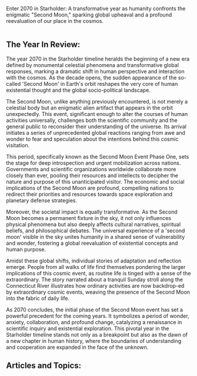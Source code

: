 Enter 2070 in Starholder: A transformative year as humanity confronts the enigmatic "Second Moon," sparking global upheaval and a profound reevaluation of our place in the cosmos.

<img src="https://www.blockstar.com/wp-content/uploads/2024/06/2070-secondmoon.png" alt="" />

## The Year In Review:
The year 2070 in the Starholder timeline heralds the beginning of a new era defined by monumental celestial phenomena and transformative global responses, marking a dramatic shift in human perspective and interaction with the cosmos. As the decade opens, the sudden appearance of the so-called 'Second Moon' in Earth's orbit reshapes the very core of human existential thought and the global socio-political landscape.

The Second Moon, unlike anything previously encountered, is not merely a celestial body but an enigmatic alien artifact that appears in the orbit unexpectedly. This event, significant enough to alter the courses of human activities universally, challenges both the scientific community and the general public to reconsider their understanding of the universe. Its arrival initiates a series of unprecedented global reactions ranging from awe and wonder to fear and speculation about the intentions behind this cosmic visitation.

This period, specifically known as the Second Moon Event Phase One, sets the stage for deep introspection and urgent mobilization across nations. Governments and scientific organizations worldwide collaborate more closely than ever, pooling their resources and intellects to decipher the nature and purpose of this unanticipated visitor. The economic and social implications of the Second Moon are profound, compelling nations to redirect their priorities and resources towards space exploration and planetary defense strategies.

Moreover, the societal impact is equally transformative. As the Second Moon becomes a permanent fixture in the sky, it not only influences physical phenomena but also deeply affects cultural narratives, spiritual beliefs, and philosophical debates. The universal experience of a 'second moon' visible in the sky unites humanity in a shared sense of vulnerability and wonder, fostering a global reevaluation of existential concepts and human purpose.

Amidst these global shifts, individual stories of adaptation and reflection emerge. People from all walks of life find themselves pondering the larger implications of this cosmic event, as routine life is tinged with a sense of the extraordinary. The story narrated about a tranquil Sunday stroll along the Connecticut River illustrates how ordinary activities are now backdrop-ed by extraordinary cosmic events, weaving the presence of the Second Moon into the fabric of daily life.

As 2070 concludes, the initial phase of the Second Moon event has set a powerful precedent for the coming years. It symbolizes a period of wonder, anxiety, collaboration, and profound change, catalyzing a renaissance in scientific inquiry and existential exploration. This pivotal year in the Starholder timeline stands not only as a breakpoint but also as the dawn of a new chapter in human history, where the boundaries of understanding and cooperation are expanded in the face of the unknown.

## Articles and Topics:

